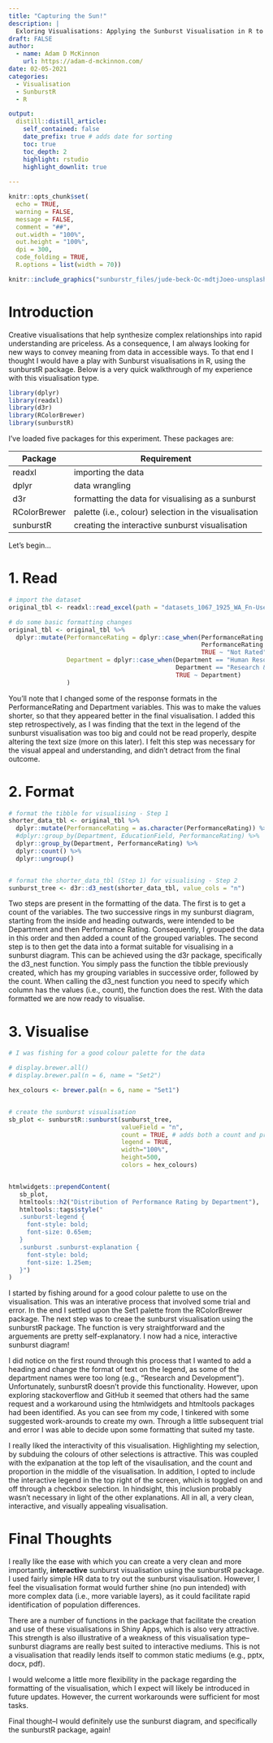 ```yaml
---
title: "Capturing the Sun!"
description: |
  Exloring Visualisations: Applying the Sunburst Visualisation in R to Synthesize Complex Relationships.
draft: FALSE
author:
  - name: Adam D McKinnon
    url: https://adam-d-mckinnon.com/
date: 02-05-2021
categories:
  - Visualisation
  - SunburstR
  - R

output:
  distill::distill_article:
    self_contained: false
    date_prefix: true # adds date for sorting
    toc: true
    toc_depth: 2
    highlight: rstudio
    highlight_downlit: true
    
---
```


```r
knitr::opts_chunk$set(
  echo = TRUE,
  warning = FALSE,
  message = FALSE,
  comment = "##",
  out.width = "100%",
  out.height = "100%",
  dpi = 300,
  code_folding = TRUE,
  R.options = list(width = 70))

```



```r
knitr::include_graphics("sunburstr_files/jude-beck-Oc-mdtjJoeo-unsplash.jpg")
```




# Introduction

Creative visualisations that help synthesize complex relationships into rapid understanding are priceless. As a consequence, I am always looking for new ways to convey meaning from data in accessible ways. To that end I thought I would have a play with Sunburst visualisations in R, using the sunburstR package. Below is a very quick walkthrough of my experience with this visualisation type. 



```r

library(dplyr)
library(readxl)
library(d3r)
library(RColorBrewer)
library(sunburstR)

```


I've loaded five packages for this experiment. These packages are:


**Package** | **Requirement**
--- | ---
readxl | importing the data
dplyr | data wrangling
d3r | formatting the data for visualising as a sunburst
RColorBrewer | palette (i.e., colour) selection in the visualisation
sunburstR | creating the interactive sunburst visualisation

Let's begin...

# 1. Read

```r

# import the dataset
original_tbl <- readxl::read_excel(path = "datasets_1067_1925_WA_Fn-UseC_-HR-Employee-Attrition.xlsx")

# do some basic formatting changes
original_tbl <- original_tbl %>% 
  dplyr::mutate(PerformanceRating = dplyr::case_when(PerformanceRating == 3 ~ "Achieving",
                                                     PerformanceRating == 4 ~ "Excelling",
                                                     TRUE ~ "Not Rated"),
                Department = dplyr::case_when(Department == "Human Resources" ~ "HR",
                                              Department == "Research & Development" ~ "R&D",
                                              TRUE ~ Department)
                )

```

You'll note that I changed some of the response formats in the PerformanceRating and Department variables. This was to make the values shorter, so that they appeared better in the final visualisation. I added this step retrospectively, as I was finding that the text in the legend of the sunburst visualisation was too big and could not be read properly, despite altering the text size (more on this later). I felt this step was necessary for the visual appeal and understanding, and didn't detract from the final outcome.

# 2. Format

```r

# format the tibble for visualising - Step 1
shorter_data_tbl <- original_tbl %>% 
  dplyr::mutate(PerformanceRating = as.character(PerformanceRating)) %>% 
  #dplyr::group_by(Department, EducationField, PerformanceRating) %>% 
  dplyr::group_by(Department, PerformanceRating) %>% 
  dplyr::count() %>% 
  dplyr::ungroup()


# format the shorter_data_tbl (Step 1) for visualising - Step 2
sunburst_tree <- d3r::d3_nest(shorter_data_tbl, value_cols = "n")


```

Two steps are present in the formatting of the data. The first is to get a count of the variables. The two successive rings in my sunburst diagram, starting from the inside and heading outwards, were intended to be Department and then Performance Rating. Consequently, I grouped the data in this order and then added a count of the grouped variables. The second step is to then get the data into a format suitable for visualising in a sunburst diagram. This can be achieved using the d3r package, specifically the d3_nest function. You simply pass the function the tibble previously created, which has my grouping variables in successive order, followed by the count. When calling the d3_nest function you need to specify which column has the values (i.e., count), the function does the rest. With the data formatted we are now ready to visualise. 


# 3. Visualise

```r


# I was fishing for a good colour palette for the data

# display.brewer.all()
# display.brewer.pal(n = 6, name = "Set2")

hex_colours <- brewer.pal(n = 6, name = "Set1") 


# create the sunburst visualisation
sb_plot <- sunburstR::sunburst(sunburst_tree,
                               valueField = "n",
                               count = TRUE, # adds both a count and proportion
                               legend = TRUE,
                               width="100%", 
                               height=500,
                               colors = hex_colours)


htmlwidgets::prependContent(
   sb_plot,
   htmltools::h2("Distribution of Performance Rating by Department"),
   htmltools::tags$style("
   .sunburst-legend {
     font-style: bold;
     font-size: 0.65em;
   }
   .sunburst .sunburst-explanation {
     font-style: bold;
     font-size: 1.25em;
   }") 
)


```

I started by fishing around for a good colour palette to use on the visualisation. This was an interative process that involved some trial and error. In the end I settled upon the Set1 palette from the RColorBrewer package. The next step was to creae the sunburst visualisation using the sunburstR package. The function is very straightforward and the arguements are pretty self-explanatory. I now had a nice, interactive sunburst diagram!

I did notice on the first round through this process that I wanted to add a heading and change the format of text on the legend, as some of the department names were too long (e.g., "Research and Development"). Unfortunately, sunburstR doesn't provide this functionality. However, upon exploring stackoverflow and GitHub it seemed that others had the same request and a workaround using the htmlwidgets and htmltools packages had been identified. As you can see from my code, I tinkered with some suggested work-arounds to create my own. Through a little subsequent trial and error I was able to decide upon some formatting that suited my taste.

I really liked the interactivity of this visualisation. Highlighting my selection, by subduing the colours of other selections is attractive. This was coupled with the exlpanation at the top left of the visaulisation, and the count and proportion in the middle of the visualisation. In addition, I opted to include the interactive legend in the top right of the screen, which is toggled on and off through a checkbox selection. In hindsight, this inclusion probably wasn't necessary in light of the other explanations. All in all, a very clean, interactive, and visually appealing visualisation.  

# Final Thoughts

I really like the ease with which you can create a very clean and more importantly, **interactive** sunburst visualisation using the sunburstR package. I used fairly simple HR data to try out the sunburst visaulisation. However, I feel the visualisation format would further shine (no pun intended) with more complex data (i.e., more variable layers), as it could facilitate rapid identification of population differences. 

There are a number of functions in the package that facilitate the creation and use of these visualisations in Shiny Apps, which is also very attractive. This strength is also illustrative of a weakness of this visualisation type--sunburst diagrams are really best suited to interactive mediums. This is not a visualisation that readily lends itself to common static mediums (e.g., pptx, docx, pdf). 

I would welcome a little more flexibility in the package regarding the formatting of the visualisation, which I expect will likely be introduced in future updates. However, the current workarounds were sufficient for most tasks.

Final thought--I would definitely use the sunburst diagram, and specifically the sunburstR package, again!
